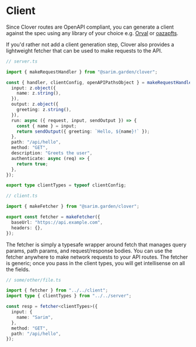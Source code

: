 # Client

Since Clover routes are OpenAPI compliant, you can generate a client against the spec using any library of your choice e.g. [Orval](https://orval.dev/overview) or [oazapfts](https://github.com/oazapfts/oazapfts).

If you'd rather not add a client generation step, Clover also provides a lightweight fetcher that can be used to make requests to the API.

```ts
// server.ts

import { makeRequestHandler } from "@sarim.garden/clover";

const { handler, clientConfig, openAPIPathsObject } = makeRequestHandler({
  input: z.object({
    name: z.string(),
  }),
  output: z.object({
    greeting: z.string(),
  }),
  run: async ({ request, input, sendOutput }) => {
    const { name } = input;
    return sendOutput({ greeting: `Hello, ${name}!` });
  },
  path: "/api/hello",
  method: "GET",
  description: "Greets the user",
  authenticate: async (req) => {
    return true;
  },
});

export type clientTypes = typeof clientConfig;
```

```ts
// client.ts

import { makeFetcher } from "@sarim.garden/clover";

export const fetcher = makeFetcher({
  baseUrl: "https://api.example.com",
  headers: {},
});
```

The fetcher is simply a typesafe wrapper around fetch that manages query params, path params, and request/response bodies. You can use the fetcher anywhere to make network requests to your API routes. The fetcher is generic; once you pass in the client types, you will get intellisense on all the fields.

```ts
// some/other/file.ts

import { fetcher } from "../../client";
import type { clientTypes } from "../../server";

const resp = fetcher<clientTypes>({
  input: {
    name: "Sarim",
  },
  method: "GET",
  path: "/api/hello",
});
```

